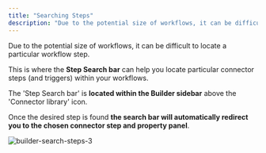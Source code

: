 ```yaml
---
title: "Searching Steps"
description: "Due to the potential size of workflows, it can be difficult to locate a particular workflow step. This is where the Step Search bar can help you locate particular connector steps (and triggers) within your workflows."
---
```


Due to the potential size of workflows, it can be difficult to locate a particular workflow step.

This is where the **Step Search bar** can help you locate particular connector steps (and triggers) within your workflows.

The 'Step Search bar' is **located within the Builder sidebar** above the 'Connector library' icon.

Once the desired step is found **the search bar will automatically redirect you to the chosen connector step and property panel**.

![builder-search-steps-3](/images/platform/automation-integration/building-workflows/shortcuts/searching-steps/fc86bd0c-3f67127e_builder-search-steps-3.gif)
